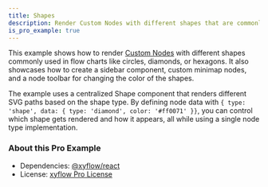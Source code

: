 ```yaml
---
title: Shapes
description: Render Custom Nodes with different shapes that are commonly used in flow charts
is_pro_example: true
---
```


This example shows how to render [Custom Nodes](/learn/customization/custom-nodes) with different shapes commonly used in flow charts like circles, diamonds, or hexagons. It also showcases how to create a sidebar component, custom minimap nodes, and a node toolbar for changing the color of the shapes.

The example uses a centralized Shape component that renders different SVG paths based on the shape type. By defining node data with `{ type: 'shape', data: { type: 'diamond', color: '#ff0071' }}`, you can control which shape gets rendered and how it appears, all while using a single node type implementation.

<ProExampleViewer slug="shapes" />

### About this Pro Example

- Dependencies: [@xyflow/react](https://www.npmjs.com/package/@xyflow/react)
- License: [xyflow Pro License](https://xyflow.com/pro-license)
